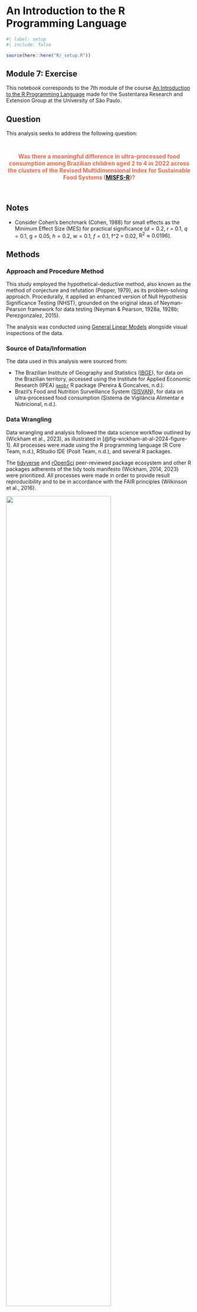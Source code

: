 # An Introduction to the R Programming Language

```r
#| label: setup
#| include: false

source(here::here("R/_setup.R"))
```

## Module 7: Exercise

This notebook corresponds to the 7th module of the course [An Introduction to the R Programming Language](https://github.com/danielvartan/r-course) made for the Sustentarea Research and Extension Group at the University of São Paulo.

## Question

This analysis seeks to address the following question:

::: {style="text-align: center; font-size: 1.1em; font-weight: bold; color: #ED6B4D; padding-top: 1em; padding-bottom: 1em;"}
Was there a **meaningful** difference in ultra-processed food consumption among Brazilian children aged 2 to 4 in 2022 across the clusters of the Revised Multidimensional Index for Sustainable Food Systems ([MISFS-R](https://doi.org/10.1002/sd.2376))?
:::

## Notes

- Consider Cohen's benchmark (Cohen, 1988) for small effects as the Minimum Effect Size (MES) for practical significance ($d = 0.2$, r = 0.1, $q = 0.1$, g = $0.05$, $h = 0.2$, $w = 0.1$, $f = 0.1$, f^2 = 0.02, $\text{R}^2 \approx 0.0196$).

## Methods

### Approach and Procedure Method

This study employed the hypothetical-deductive method, also known as the method of conjecture and refutation (Popper, 1979), as its problem-solving approach. Procedurally, it applied an enhanced version of Null Hypothesis Significance Testing (NHST), grounded on the original ideas of Neyman-Pearson framework for data testing (Neyman & Pearson, 1928a, 1928b; Perezgonzalez, 2015).

The analysis was conducted using [General Linear Models](https://en.wikipedia.org/wiki/General_linear_model) alongside visual inspections of the data.

### Source of Data/Information

The data used in this analysis were sourced from:

- The Brazilian Institute of Geography and Statistics ([IBGE](https://www.ibge.gov.br/)), for data on the Brazilian territory, accessed using the Institute for Applied Economic Research (IPEA) [`geobr`](https://ipeagit.github.io/geobr/) R package (Pereira & Goncalves, n.d.).
- Brazil's Food and Nutrition Surveillance System ([SISVAN](https://sisaps.saude.gov.br/sisvan/)), for data on ultra-processed food consumption (Sistema de Vigilância Alimentar e Nutricional, n.d.).

### Data Wrangling

Data wrangling and analysis followed the data science workflow outlined by (Wickham et al., 2023), as illustrated in [@fig-wickham-at-al-2024-figure-1]. All processes were made using the R programming language (R Core Team, n.d.), RStudio IDE (Posit Team, n.d.), and several R packages.

The [tidyverse](https://www.tidyverse.org/) and [rOpenSci](https://ropensci.org/) peer-reviewed package ecosystem and other R packages adherents of the tidy tools manifesto (Wickham, 2014, 2023) were prioritized. All processes were made in order to provide result reproducibility and to be in accordance with the FAIR principles (Wilkinson et al., 2016).

::: {#fig-wickham-at-al-2024-figure-1}
![](../images/wickham-at-al-2024-figure-1.png){width=75%}

[Source: Reproduced from Wickham et al. (2023).]{.legend}

Workflow of the data science process created by Wickham, Çetinkaya-Runde, and Grolemund.
:::

The Tidyverse [code style guide](https://style.tidyverse.org/) and [design principles](https://design.tidyverse.org/) were followed to ensure consistency and enhance readability.

All analyses are fully reproducible and can be rerun at any time.

### Hypothesis Testing

We tested whether the means of ultra-processed food consumption among Brazilian children aged 2 to 4 in 2022 differed meaningfully across the clusters of the Revised Multidimensional Index for Sustainable Food Systems (MISFS-R).

To ensure practical significance, we applied a Minimum Effect Size (MES) criterion, following the original Neyman-Pearson framework for hypothesis testing (Neyman & Pearson, 1928a, 1928b; Perezgonzalez, 2015). The MES was set at Cohen's threshold for small effects (Cohen's $d$: $0.2$; Cohen's $f$: $0.1$). Thus, a difference was considered meaningfully only if its effect-size exceeded the MES; otherwise, it was considered negligible.

The test was structured as follows:

- **Null Hypothesis** ($\text{H}_{0}$): Ultra-processed food consumption among Brazilian children aged 2 to 4 in 2022 does not differ meaningfully across MISFS-R clusters, indicated by Cohen's $f$ effect-size statistic being smaller than or equal to $0.1$ (negligible) **or** by a non-significant F-test (with a Type I error probability ($\alpha$) of $0.05$).

- **Alternative Hypothesis** ($\text{H}_{a}$): Ultra-processed food consumption among Brazilian children aged 2 to 4 in 2022 differs meaningfully across MISFS-R clusters, indicated by Cohen's $f$ effect-size statistic being greater than $0.1$ (non-negligible) **and** by a significant F-test (with a Type I error probability ($\alpha$) of $0.05$).

Formally:

$$
\begin{cases}
\text{H}_{0}: \text{Cohen's} \ f \leq \text{MES} \quad \text{or} \quad \text{F-test is not significant} \ (\alpha \geq 0.05) \\
\text{H}_{a}: \text{Cohen's} \ f > \text{MES} \quad \text{and} \quad \text{F-test is significant} \ (\alpha < 0.05)
\end{cases}
$$

### Interpretation of Results

#### Revised Multidimensional Index for Sustainable Food Systems (MISFS-R)

The MISFS is a tool designed to assess the sustainability of food systems at a subnational level in Brazil, incorporating local behaviors and practices. The MISFS-R is a revised version that introduces new indicators and a refined methodology for calculating the index ([@fig-norde-2023-figure-6]). For more details, see Carvalho et al. (2021) and Norde et al. (2023).

::: {#fig-norde-2023-figure-6}
![](images/norde-2023-figure-6.jpg){width=90%}

[Source: Reproduced from @norde2023.]{.legend}

Dendrogram for cluster analysis between Brazilian states considering all the Revised Multidimensional Index for Sustainable Food Systems (MISFS-R) indicators and geographical location of each cluster.
:::

#### Practical Significance

To ensure practical significance, we used Cohen's $f$ statistic small size benchmark as a reference. This statistic was analyzed considering a confidence interval of $95\%$.

We emphasize the need for the use of a MES while conducting hypothesis tests, since a p-value does not measure effect size; rather, it represents the conditional probability of observing the test statistic (or a more extreme value) given that the null hypothesis is true (Cohen, 1994; Wasserstein & Lazar, 2016). As Cohen (1988) put it:

> What is really intended by the invalid affirmation of a null hypothesis is not
that the population ES is literally zero, **but rather that it is negligible, or
trivial**. (Cohen, 1988, p. 16).

> [...] in many circumstances, all that is intended by "proving" the null hypothesis is that the ES [Effect Size] is not necessarily zero but **small enough to be negligible**. (Cohen, 1988, p. 461).

> SMALL EFFECT SIZE: $f^2 = .02$. Translated into $\text{R}^{2}$ or partial $\text{R}^{2}$ for Case 1, this gives $.02 / (1 + .02) = .0196$. We thus define a small effect as one that accounts for 2% of the $\text{Y}$ variance (in contrast with 1% for $r$), and translate to an $\text{R} = \sqrt{0196} = .14$ (compared to .10 for $r$). This is a modest enough amount, **just barely escaping triviality** and (alas!) all too frequently in practice represents the true order of magnitude of the effect being tested [@cohen1988a, p. 413].

## Setting the Environment

```r
#| eval: false

library(curl)
library(dplyr)
library(geobr)
library(ggplot2)
library(readr)
library(readxl)
```

## Importing the Data

## IBGE Data

Source: IBGE data on the Brazilian territory, accessed using IPEA'[`geobr`](https://ipeagit.github.io/geobr/) R package (Pereira & Goncalves, n.d.).

```r
ibge_data <-
  geobr::read_municipality(year = 2022) |>
  dplyr::as_tibble() |>
  dplyr::rename(
    municipality_code = code_muni,
    municipality_name = name_muni,
    state_code = code_state,
    state_name = name_state,
    state_abbrev = abbrev_state,
    region_code = code_region,
    region_name = name_region
  ) |>
  dplyr::select(-geom) |>
  dplyr::mutate(
    municipality_code = as.integer(municipality_code),
    state_code = as.integer(state_code),
    region_code = as.integer(region_code)
  )
```

```r
ibge_data |> dplyr::glimpse()
```

### Nutrition Data

Source: SISVAN [Food Consumption](https://opendatasus.saude.gov.br/dataset/sisvan-estado-nutricional) dataset for ultra-processed food consumption of children between 2 to 4 years old (Sistema de Vigilância Alimentar e Nutricional, n.d.).

```r
#| eval: false
#| include: false

file <- here::here("data", "sisvan-tidy.rds")

if (checkmate::test_file_exists(file)) {
  ibge_table_5938 <- readRDS(file)
} else {
  cli::cli_abort("Data file not found.")
}
```

```r
if (!dir.exists(here::here("data"))) dir.create("data")
file <- here::here("data", "sisvan-raw.xlsx")

paste0(
    "https://sisaps.saude.gov.br/sisvan/public/file/relatorios/",
    "consumo/2oumais/entre2a4anos/CONS_ULTRA.xlsx"
  ) |>
  curl::curl_download(file)
```

```r
sisvan_data <-
  here::here("data", "sisvan-raw.xlsx") |>
  readxl::read_xlsx(
    sheet = "2022",
    skip = 1,
    col_types = "text"
  ) |>
  janitor::clean_names() |>
  dplyr::rename(
    municipality_code = codigo_ibge,
    municipality_name = municipio,
    state_code = cod_uf,
    state_name = uf,
    ultra_processed_food_consumption = consumo_ultraprocessados
  )
```


```r
palmerpenguins::penguins |>

```


## Conclusion


## Acknowledgments

![](../images/sustentarea-icon-rgb-150-dpi.png){style="width: 17.5%;"}

This analysis was produced during the course [An Introduction to the R Programming Language](https://github.com/danielvartan/r-course) made for the [Sustentarea](https://www.fsp.usp.br/sustentarea) Research and Extension Group at the University of São Paulo.

## How to Cite

To cite this work, please use the following format:

[YOUR SURNAME HERE], [YOUR INITIALS HERE], Pereira, J. L., Vartanian, D. (2025). *Was there a meaningful difference in ultra-processed food consumption among Brazilian children aged 2 to 4 in 2022 across MISFS-R clusters?*. Sustentarea Research and Extension Group at the University of São Paulo.

A BibTeX entry for LaTeX users is

```
@techreport{magalhaes2025,
  title = {Was there a meaningful difference in ultra-processed food consumption among Brazilian children aged 2 to 4 in 2022 across MISFS-R clusters?},
  author = {{YOUR FULL NAME HERE} and {Jaqueline Lopes Pereira} and {Daniel Vartanian}},
  year = {2025},
  address = {São Paulo},
  institution = {Sustentarea Research and Extension Group at the University of São Paulo},
  langid = {en}
}
```

## References

<!-- @carvalho2021a -->

Carvalho, A. M. de, Verly Jr, E., Marchioni, D. M., & Jones, A. D. (2021). Measuring sustainable food systems in Brazil: A framework and multidimensional index to evaluate socioeconomic, nutritional, and environmental aspects. *World Development*, *143*, 105470. <https://doi.org/10.1016/j.worlddev.2021.105470>

<!-- @cohen1988a -->

Cohen, J. (1988). *Statistical power analysis for the behavioral sciences* (2nd ed.). Lawrence Erlbaum Associates.

<!-- @cohen1994 -->

Cohen, J. (1994). The earth is round (p<.05). American Psychologist, 49(12), 997–1003. https://doi.org/10.1037/0003-066X.49.12.997

<!-- @neyman1928 -->

Neyman, J., & Pearson, E. S. (1928). On the use and interpretation of certain test criteria for purposes of statistical inference: Part I. *Biometrika*, *20A*(1/2), 175–240. <https://doi.org/10.2307/2331945>

<!-- @neyman1928a -->

Neyman, J., & Pearson, E. S. (1928). On the use and interpretation of certain test criteria for purposes of statistical inference: Part II. *Biometrika*, *20A*(3/4), 263–294. <https://doi.org/10.2307/2332112>

<!-- @norde2023 -->

Norde, M. M., Porciuncula, L., Garrido, G., Nunes-Galbes, N. M., Sarti, F. M., Marchioni, D. M. L., & de Carvalho, A. M. (2023). Measuring food systems sustainability in heterogenous countries: The Brazilian multidimensional index updated version applicability. *Sustainable Development*, *31*(1), 91–107. <https://doi.org/10.1002/sd.2376>

<!-- @pereira -->

Pereira, R. H. M., & Goncalves, C. N. (n.d.). *geobr: Download official spatial data sets of Brazil* [Software, R package]. <https://doi.org/10.32614/CRAN.package.geobr>

<!-- @perezgonzalez2015 -->

Perezgonzalez, J. D. (2015). Fisher, Neyman-Pearson or NHST? A tutorial for teaching data testing. *Frontiers in Psychology*, *68. <https://doi.org/10.3389/fpsyg.2015.00223>

<!-- @popper1979a -->

Popper, K. R. (1979). *Objective knowledge: An evolutionary approach*. Oxford University Press.

<!-- positteama -->

Posit Team. (n.d.). *RStudio: Integrated development environment for R* [Software]. Posit Software. <http://www.posit.co>

<!-- rcoreteama -->

R Core Team. (n.d.). *R: A language and environment for statistical computing* [Software]. R Foundation for Statistical Computing. <https://www.R-project.org>

<!-- @sisvanb -->

Sistema de Vigilância Alimentar e Nutricional. (n.d.). *Relatórios de acesso público* [Dataset]. <https://sisaps.saude.gov.br/sisvan/relatoriopublico/>

<!-- wasserstein2016 -->

Wasserstein, R. L., & Lazar, N. A. (2016). The ASA statement on p-values: Context, process, and purpose. *The American Statistician*, *70*(2). <https://doi.org/10.1080/00031305.2016.1154108>

<!-- wickham2014 -->

Wickham, H. (2014). Tidy data. *Journal of Statistical Software*, *59*(10). <https://doi.org/10.18637/jss.v059.i10>

<!-- wickham2023c -->

Wickham, H. (2023, February 23). *The tidy tools manifesto*. Tidyverse. <https://tidyverse.tidyverse.org/articles/manifesto.html>

<!-- wickham2023e -->

Wickham, H., Çetinkaya-Rundel, M., & Grolemund, G. (2023). *R for data science: Import, tidy, transform, visualize, and model data* (2nd ed.). O’Reilly Media. https://r4ds.hadley.nz

<!-- wilkinson2016 -->

Wilkinson, M. D., Dumontier, M., Aalbersberg, Ij. J., Appleton, G., Axton, M., Baak, A., Blomberg, N., Boiten, J.-W., Da Silva Santos, L. B., Bourne, P. E., Bouwman, J., Brookes, A. J., Clark, T., Crosas, M., Dillo, I., Dumon, O., Edmunds, S., Evelo, C. T., Finkers, R., … Mons, B. (2016). The FAIR guiding principles for scientific data management and stewardship. *Scientific Data*, *3*(1), 160018. <https://doi.org/10.1038/sdata.2016.18>